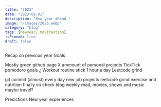 ```yaml
---
title: "2023"
date: "2023-01-01"
description: "New year ahead."
image: "/images/2023.webp"
category: "blog"
tags: [newyear, movitavtion]
isPinned: true
draft: false
---
```


Recap on previous year
Goals

Mostly green github page
X ammount of personal projects
TickTick pomodoro goals ¿
Workout routine stick 1 hour a day
Leetcode grind

git commit (almost) every day
new job
projects
leetcode grind
exercise and nutrition finally on check
blog weekly
read, movies, shows and music
maybe travel?

Predictions
New year experiences

